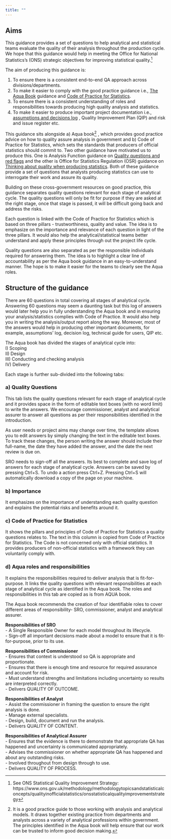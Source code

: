 ```yaml
---
title: ""
---
```


## Aims

This guidance provides a set of questions to help analytical and statistical teams evaluate the quality of their analysis throughout the production cycle. We hope that this guidance would help in meeting the Office for National Statistics's (ONS) strategic objectives for improving statistical quality.^[See ONS Statistical Quality Improvement Strategy: https://www.ons.gov.uk/methodology/methodologytopicsandstatisticalconcepts/qualityinofficialstatistics/onsstatisticalqualityimprovementstrategy]

The aim of producing this guidance is:  

1. To ensure there is a consistent end-to-end QA approach across divisions/departments.  
2. To make it easier to comply with the good practice guidance i.e., <a href="https://assets.publishing.service.gov.uk/government/uploads/system/uploads/attachment_data/file/416478/aqua_book_final_web.pdf">The Aqua Book</a> guidance and <a href="https://code.statisticsauthority.gov.uk/">Code of Practice for Statistics</a>.  
3. To ensure there is a consistent understanding of roles and responsibilities towards producing high quality analysis and statistics.  
4. To make it easier to produce important project documentation i.e., <a href="https://officenationalstatistics.sharepoint.com/:x:/r/sites/anstanpi/_layouts/15/Doc.aspx?sourcedoc=%7BDFC9CDC6-4358-4EDC-A831-7E49AFF8E67B%7D&file=assumptions_and_decision_log_template.xlsx&action=default&mobileredirect=true">assumptions and decisions log</a> , Quality Improvement Plan (QIP) and risk and issue register etc.  

This guidance sits alongside a) Aqua book^[It is a good practice guide to those working with analysis and analytical models. It draws together existing practice from departments and analysts across a variety of analytical professions within government. The principles identified in the Aqua book will help ensure that our work can be trusted to inform good decision making.] , which provides good practice advice on how to quality assure analysis in government and b) Code of Practice for Statistics, which sets the standards that producers of official statistics should commit to. Two other guidance have motivated us to produce this. One is Analysis Function guidance on <a href="https://analysisfunction.civilservice.gov.uk/policy-store/quality-questions-and-red-flags/#:~:text=The%20%27Quality%20Questions%20and%20Red,for%20National%20Statistics%20(ONS).">Quality questions and red flags</a>  and the other is Office for Statistics Regulation (OSR) guidance on <a href="https://osr.statisticsauthority.gov.uk/publication/regulatory-guidance-thinking-about-quality-when-producing-statistics/">Thinking about quality when producing statistics</a>. Both of these guidance provide a set of questions that analysts producing statistics can use to interrogate their work and assure its quality. 

Building on these cross-government resources on good practice, this guidance separates quality questions relevant for each stage of analytical cycle. The quality questions will only be fit for purpose if they are asked at the right stage, once that stage is passed, it will be difficult going back and address the risks.  

Each question is linked with the Code of Practice for Statistics which is based on three pillars - trustworthiness, quality and value. The idea is to emphasize on the importance and relevance of each question in light of the three pillars. It would also help the analytical/statistical teams better understand and apply these principles through out the project life cycle.  

Quality questions are also separated as per the responsible individuals required for answering them. The idea is to highlight a clear line of accountability as per the Aqua book guidance in an easy-to-understand manner. The hope is to make it easier for the teams to clearly see the Aqua roles.  


## Structure of the guidance

There are 60 questions in total covering all stages of analytical cycle. Answering 60 questions may seem a daunting task but this log of answers would later help you in fully understanding the Aqua book and in ensuring your analysis/statistics complies with Code of Practice. It would also help you in writing the analysis/output report along the way. Moreover, most of the answers would help in producing other important documents, for example, assumptions’ log, decision log, technical guide for users, QIP etc. 

The Aqua book has divided the stages of analytical cycle into:  
I) Scoping  
II) Design  
III) Conducting and checking analysis  
IV) Delivery   

Each stage is further sub-divided into the following tabs:

### a) Quality Questions 

This tab lists the quality questions relevant for each stage of analytical cycle and it provides space in the form of editable text boxes (with no word limit) to write the answers. We encourage commissioner, analyst and analytical assurer to answer all questions as per their responsibilities identified in the introduction.

As user needs or project aims may change over time, the template allows you to edit answers by simply changing the text in the editable text boxes. To track these changes, the person writing the answer should include their full-name, the date they have added the answer, and the date the next review is due on. 


SRO needs to sign-off all the answers. Its best to complete and save log of answers for each stage of analytical cycle. Answers can be saved by pressing Ctrl+S. To undo a action press Ctrl+Z. Pressing Ctrl+S will automatically download a copy of the page on your machine. 



### b) Importance

It emphasizes on the importance of understanding each quality question and explains the potential risks and benefits around it.

### c) Code of Practice for Statistics

It shows the pillars and principles of Code of Practice for Statistics a quality questions relates to. The text in this column is copied from Code of Practice for Statistics. The Code is not concerned only with official statistics. It provides producers of non-official statistics with a framework they can voluntarily comply with.

### d) Aqua roles  and responsibilities

It explains the responsibilities required to deliver analysis that is fit-for-purpose. It links the quality questions with relevant responsibilities at each stage of analytical cycle  as identified in the Aqua book. The roles and responsibilities in this tab are copied as is from AQUA book. 

The Aqua book recommends the creation of four identifiable roles to cover different areas of responsibility- SRO, commissioner, analyst and analytical assurer. 

**Responsibilities of SRO**  
- A Single Responsible Owner for each model throughout its lifecycle.  
- Sign-off all important decisions made about a model to ensure that it is fit-for-purpose, prior to its use.

**Responsibilities of Commissioner**  
- Ensures that context is understood so QA is appropriate and proportionate.  
- Ensures that there is enough time and resource for required assurance and account for risk.  
- Must understand strengths and limitations including uncertainty so results are interpreted correctly.  
- Delivers QUALITY OF OUTCOME.

**Responsibilities of Analyst**  
- Assist the commissioner in framing the question to ensure the right analysis is done.  
- Manage external specialists.  
- Design, build, document and run the analysis.  
- Delivers QUALITY OF CONTENT.

**Responsibilities of Analytical Assurer**  
- Ensures that the evidence is there to demonstrate that appropriate QA has happened and uncertainty is communicated appropriately.  
- Advises the commissioner on whether appropriate QA has happened and about any outstanding risks.  
- Involved throughout from design through to use.  
- Delivers QUALITY OF PROCESS.

